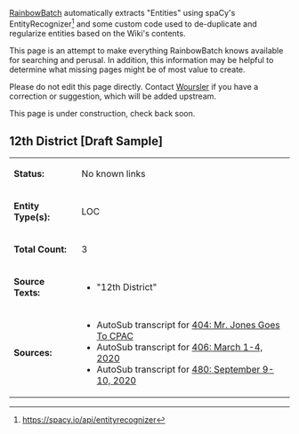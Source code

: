 [[User:RainbowBatch | RainbowBatch]] automatically extracts "Entities" using spaCy's EntityRecognizer<ref>https://spacy.io/api/entityrecognizer</ref> and some custom code used to de-duplicate and regularize entities based on the Wiki's contents.

This page is an attempt to make everything RainbowBatch knows available for searching and perusal. In addition, this information may be helpful to determine what missing pages might be of most value to create.

Please do not edit this page directly. Contact [[User:Woursler | Woursler]] if you have a correction or suggestion, which will be added upstream.

This page is under construction, check back soon.

==12th District [Draft Sample]==
{| class="fandom-table"
|'''Status:'''
|No known links
|-
|'''Entity Type(s):'''
|LOC
|-
|'''Total Count:'''
|3
|-
|'''Source Texts:'''
|

*"12th District"

|-
|'''Sources:'''
|

*AutoSub transcript for [[404: Mr. Jones Goes To CPAC]]
*AutoSub transcript for [[406: March 1-4, 2020]]
*AutoSub transcript for [[480: September 9-10, 2020]]

|}
